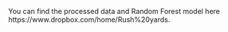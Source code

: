 You can find the processed data and Random Forest model here https://www.dropbox.com/home/Rush%20yards.
